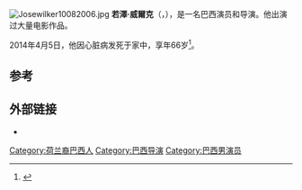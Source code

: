 [[File:Josewilker10082006.jpg|thumb]]
'''若澤·威爾克'''（{{lang-pt|José Wilker de Almeida}}，{{bd|1947年|8月20日|2014年|4月5日|catIdx=Wilker}}），是一名巴西演员和导演。他出演过大量电影作品。

2014年4月5日，他因心脏病发死于家中，享年66岁<ref>{{Cite web|url=http://www.latintimes.com/jose-wilker-dies-brazilian-globo-telenovela-actor-dead-66-163937|title=José Wilker Dies: Brazilian Globo Telenovela Actor Dead At 66|date=5 April 2014|accessdate=6 April 2014|first=Armando|last=Tinoco|publisher=''[[Latin_Times|Latin Times]]''|archive-date=2020-10-30|archive-url=https://web.archive.org/web/20201030081058/https://www.latintimes.com/jose-wilker-dies-brazilian-globo-telenovela-actor-dead-66-163937|dead-url=no}}</ref>。

==参考==
{{Reflist}}

==外部链接==
* {{IMDb name|0929093}}

{{DEFAULTSORT:Wilker, Jose}}
[[Category:荷兰裔巴西人|Category:荷兰裔巴西人]]
[[Category:巴西导演|Category:巴西导演]]
[[Category:巴西男演员|Category:巴西男演员]]